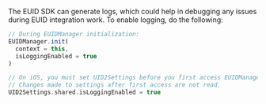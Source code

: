 
The EUID SDK can generate logs, which could help in debugging any issues during EUID integration work. To enable logging, do the following:

<Tabs groupId="language-selection">
<TabItem value='android' label='Android'>

```js
// During EUIDManager initialization:
EUIDManager.init(
  context = this,
  isLoggingEnabled = true
)
```

</TabItem>
<TabItem value='ios' label='iOS'>

```swift
// On iOS, you must set UID2Settings before you first access EUIDManager.shared. 
// Changes made to settings after first access are not read.
UID2Settings.shared.isLoggingEnabled = true
```

</TabItem>
</Tabs>